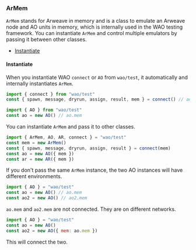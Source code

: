 ### ArMem

`ArMem` stands for Arweave in memory and is a class to emulate an Arweave node and AO units in memory, which is internally used in the WAO testing framework. You can instantiate `ArMem` and control multiple emulators by passing it between other classes.

- [Instantiate](#instantiate-4)

#### Instantiate

When you instantiate WAO `connect` or `AO` from `wao/test`, it automatically and internally instantiates `ArMem`.

```js
import { connect } from "wao/test"
const { spawn, message, dryrun, assign, result, mem } = connect() // aoconnect APIs
```


```js
import { AO } from "wao/test"
const ao = new AO() // ao.mem
```

You can instantiate `ArMem` and pass it to other classes.

```js
import { ArMem, AO, AR, connect } = "wao/test"
const mem = new ArMem()
const { spawn, message, dryrun, assign, result } = connect(mem)
const ao = new AO({ mem })
const ar = new AR({ mem })
```

If you don't pass the same `ArMem` instance, the two AO instances will have different environments.

```js
import { AO } = "wao/test"
const ao = new AO() // ao.mem
const ao2 = new AO() // ao2.mem
```

`ao.mem` and `ao2.mem` are not connected. They are on different networks.

```js
import { AO } = "wao/test"
const ao = new AO()
const ao2 = new AO({ mem: ao.mem })
```

This will connect the two.
